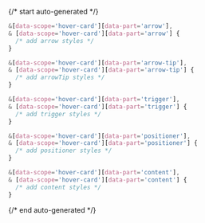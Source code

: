 {/* start auto-generated */}

```scss
&[data-scope='hover-card'][data-part='arrow'],
& [data-scope='hover-card'][data-part='arrow'] {
  /* add arrow styles */
}

&[data-scope='hover-card'][data-part='arrow-tip'],
& [data-scope='hover-card'][data-part='arrow-tip'] {
  /* add arrowTip styles */
}

&[data-scope='hover-card'][data-part='trigger'],
& [data-scope='hover-card'][data-part='trigger'] {
  /* add trigger styles */
}

&[data-scope='hover-card'][data-part='positioner'],
& [data-scope='hover-card'][data-part='positioner'] {
  /* add positioner styles */
}

&[data-scope='hover-card'][data-part='content'],
& [data-scope='hover-card'][data-part='content'] {
  /* add content styles */
}
```

{/* end auto-generated */}
